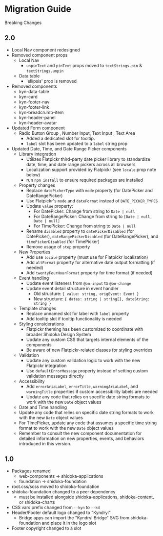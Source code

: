 
<Meta title="Migration Guide" />

# Migration Guide

Breaking Changes

## 2.0

- Local Nav component redesigned
- Removed component props
  - Local Nav
    - `unpinText` and `pinText` props moved to `textStrings.pin` & `textStrings.unpin`
  - Data table
    - 'ellipsis' prop is removed
- Removed components
  - kyn-data-table
  - kyn-card
  - kyn-footer-nav
  - kyn-footer-link
  - kyn-breadcrumb-item
  - kyn-header-panel
  - kyn-header-avatar
- Updated Form component
  - Radio Button Group , Number Input, Text Input , Text Area
    - Added a dedicated slot for tooltip.
    - `label` slot has been updated to a `label` string prop
- Updated Date, Time, and Date Range Picker components
  - Library integration
    - Utilizes Flatpickr third-party date picker library to standardize date, time, and date range pickers across all browsers
    - Localization support provided by Flatpickr (see `locale` prop note below)
    - run `npm install` to ensure required packages are installed
  - Property changes
    - Replace `datePickerType` with `mode` property (for DatePicker and DateRangePicker)
    - Use Flatpickr's `mode` and `dateFormat` instead of `DATE_PICKER_TYPES`
    - Update `value` property:
      - For DatePicker: Change from string to `Date | null`
      - For DateRangePicker: Change from string to `[Date | null, Date | null]`
      - For TimePicker: Change from string to `Date | null`
    - Rename `disabled` property to `datePickerDisabled` (for DatePicker), `dateRangePickerDisabled` (for DateRangePicker), and `timePickerDisabled` (for TimePicker)
    - Remove usage of `step` property
  - New Properties
    - Add use `locale` property (must use for Flatpickr localization)
    - Add `altFormat` property for alternative date output formatting (if needed)
    - Add `twentyFourHourFormat` property for time format (if needed)
  - Event handling
    - Update event listeners from `@on-input` to `@on-change`
    - Update event detail structure in event handler
      - Old structure: `{ value: string, origEvent: Event }`
      - New structure: `{ dates: string | string[], dateString: string }`
  - Template changes
    - Replace unnamed slot for label with `label` property
    - Add tooltip slot if tooltip functionality is needed
  - Styling considerations
    - Flatpickr theming has been customized to coordinate with broader Shidoka Design System
    - Update any custom CSS that targets internal elements of the components
    - Be aware of new Flatpickr-related classes for styling overrides
  - Validation
    - Update any custom validation logic to work with the new Flatpickr integration
    - Use `defaultErrorMessage` property instead of setting custom validation messages directly
  - Accessibility
    - Add `errorAriaLabel`, `errorTitle`, `warningAriaLabel`, and `warningTitle` properties if custom accessibility labels are needed
    - Update any code that relies on specific date string formats to work with the new `Date` object values
  - Date and Time handling
  - Update any code that relies on specific date string formats to work with the new `Date` object values
  - For TimePicker, update any code that assumes a specific time string format to work with the new `Date` object values
  - Remember to consult the new component documentation for detailed information on new properties, events, and behaviors introduced in this version.

## 1.0

- Packages renamed
  - web-components -> shidoka-applications
  - foundation -> shidoka-foundation
- root.css/scss moved to shidoka-foundation
- shidoka-foundation changed to a peer dependency
  - must be installed alongside shidoka-applications, shidoka-content, or shidoka-charts
- CSS vars prefix changed from `--kyn` to `--kd`
- Header/Footer default logo changed to "Kyndryl"
  - Bridge apps can import the "Kyndryl Bridge" SVG from shidoka-foundation and place it in the logo slot
- Footer copyright changed to a slot
